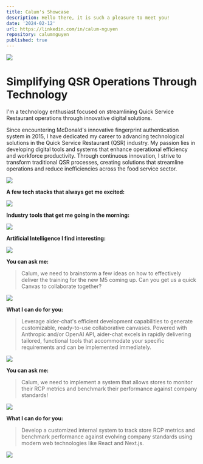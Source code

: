 ```yaml
---
title: Calum's Showcase
description: Hello there, it is such a pleasure to meet you!
date: '2024-02-12'
url: https://linkedin.com/in/calum-nguyen
repository: calumnguyen
published: true
---
```


[![](https://i.ibb.co/qrx5Yyk/Website-1.gif)](https://calumnguyen.vercel.app)

# Simplifying QSR Operations Through Technology

I'm a technology enthusiast focused on streamlining Quick Service Restaurant operations through innovative digital solutions.

Since encountering McDonald's innovative fingerprint authentication system in 2015, I have dedicated my career to advancing technological solutions in the Quick Service Restaurant (QSR) industry. My passion lies in developing digital tools and systems that enhance operational efficiency and workforce productivity. Through continuous innovation, I strive to transform traditional QSR processes, creating solutions that streamline operations and reduce inefficiencies across the food service sector.

[![](https://i.ibb.co/QnMK58X/Website.gif)](https://calumnguyen.vercel.app)

**A few tech stacks that always get me excited:**

[![](https://i.ibb.co/z4KzN3Q/Website-1.gif)](https://calumnguyen.vercel.app)

**Industry tools that get me going in the morning:**

[![](https://i.ibb.co/TLd1SpR/Website.gif)](https://calumnguyen.vercel.app)

**Artificial Intelligence I find interesting:**

[![](https://i.ibb.co/SxF9QhF/Website.gif)](https://calumnguyen.vercel.app)

**You can ask me:**

> Calum, we need to brainstorm a few ideas on how to effectively deliver the training for the new M5 coming up. Can you get us a quick Canvas to collaborate together?

[![](https://i.ibb.co/f8Y6Rr3/Website-1.gif)](https://calumnguyen.vercel.app)

**What I can do for you:**

> Leverage aider-chat's efficient development capabilities to generate customizable, ready-to-use collaborative canvases. Powered with Anthropic and/or OpenAI API, aider-chat excels in rapidly delivering tailored, functional tools that accommodate your specific requirements and can be implemented immediately.

[![](https://i.ibb.co/25kB3vG/ezgif-1-dcf9943eb0.gif)](https://calumnguyen.vercel.app)

**You can ask me:**

> Calum, we need to implement a system that allows stores to monitor their RCP metrics and benchmark their performance against company standards!

[![](https://i.ibb.co/1GvmCgY/Website-2.gif)](https://calumnguyen.vercel.app)

**What I can do for you:**

> Develop a customized internal system to track store RCP metrics and benchmark performance against evolving company standards using modern web technologies like React and Next.js.

[![](https://i.ibb.co/zSMnz12/ezgif-6-7caef31d39.gif)](https://calumnguyen.vercel.app)
